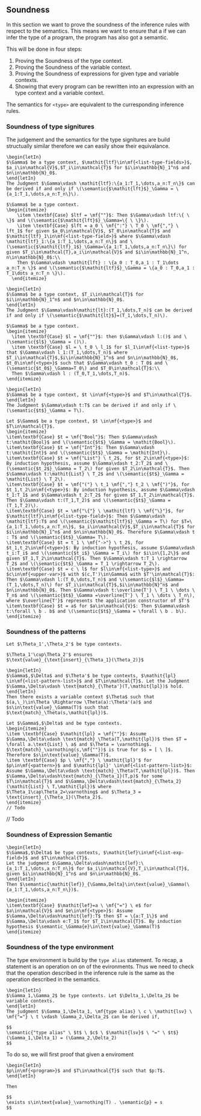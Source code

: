 ## Soundness

In this section we want to prove the soundness of the inference rules with respect to the semantics. This means we want to ensure that a if we can infer the type of a program, the program has also got a semantic.

This will be done in four steps:

1. Proving the Soundness of the type context.
2. Proving the Soundness of the variable context.
3. Proving the Soundness of expressions for given type and variable contexts.
4. Showing that every program can be rewritten into an expression with an type context and a variable context.

The semantics for `<type>` are equivalent to the curresponding inference rules. 

### Soundness of type signitures

The judgement and the semantics for the type signitures are build structually similar therefore we can easily show their equivalance.

```theorem
\begin{letIn}
$\Gamma$ be a type context, $\mathit{ltf}\in\mf{<list-type-fields>}$, $a_i\in\mathcal{V}$,$T_i\in\mathcal{T}$ for $i\in\mathbb{N}_1^n$ and $n\in\mathbb{N}_0$.
\end{letIn}
The Judgment $\Gamma\vdash \mathit{ltf}:\{a_1:T_1,\dots,a_n:T_n\}$ can be derived if and only if \(\semantic{$\mathit{lft}$}_\Gamma = \{a_1:T_1,\dots,a_n:T_n\}\).
```
```proof
$\Gamma$ be a type context.
\begin{itemize}
    \item \textbf{Case} $ltf = \mf{""}$: Then $\Gamma\vdash ltf:\{ \ \}$ and \(\semantic{$\mathit{lft}$}_\Gamma=\{ \ \}\).
    \item \textbf{Case} $lft = a_0 \ \mf{":"} \ T_0 \ \mf{","} \ lft_1$ for given $a_0\in\mathcal{V}$, $T_0\in\mathcal{T}$ and $\mathit{ltf}_1\in\mf{<list-type-field>}$ where $\Gamma\vdash \mathit{ltf}_1:\{a_1:T_1,\dots,a_n:T_n\}$ and \(\semantic{$\mathit{ltf}_1$}_\Gamma=\{a_1:T_1,\dots,a_n:T_n\}\) for given $T_i\in\mathcal{T},a_i\in\mathcal{V}$ and $i\in\mathbb{N}_1^n, n\in\mathbb{N}_0$:\\
    Then $\Gamma\vdash \mathit{lft} : \{a_0 : T_0,a_1 : T_1\dots a_n:T_n \}$ and \(\semantic{$\mathit{ltf}$}_\Gamma = \{a_0 : T_0,a_1 : T_1\dots a_n:T_n \}\).
  \end{itemize}
```

```theorem
\begin{letIn}
$\Gamma$ be a type context, $T_i\in\mathcal{T}$ for $i\in\mathbb{N}_1^n$ and $n\in\mathbb{N}_0$.
\end{letIn}
The Judgment $\Gamma\vdash\mathit{lt}:(T_1,\dots,T_n)$ can be derived if and only if \(\semantic{$\mathit{lt}$}=(T_1,\dots,T_n)\).
```
```proof
$\Gamma$ be a type context.
\begin{itemize}
  \item \textbf{Case} $l = \mf{""}$: then $\Gamma\vdash l:()$ and \(\semantic{$l$}_\Gamma = ()\).
  \item \textbf{Case} $l = \ t_0 \ l_1$ for $l_1\in\mf{<list-type>}$ that $\Gamma\vdash l_1:(T_1,\dots,T_n)$ where $T_i\in\mathcal{T}$,$i\in\mathbb{N}_1^n$ and $n\in\mathbb{N}_0$, $t_0\in\mf{<type>}$ such that $\Gamma\vdash t_0 : T_0$ and \(\semantic{$t_0$}_\Gamma=T_0\) and $T_0\in\mathcal{T}$:\\
  Then $\Gamma\vdash l : (T_0,T_1,\dots,T_n)$.
\end{itemize}
```

```theorem
\begin{letIn}
$\Gamma$ be a type context, $t \in\mf{<type>}$ and $T\in\mathcal{T}$. 
\end{letIn}
The Judgment $\Gamma\vdash t:T$ can be derived if and only if \(\semantic{$t$}_\Gamma = T\).
```
```proof
Let $\Gamma$ be a type context, $t \in\mf{<type>}$ and $T\in\mathcal{T}$.
\begin{itemize}
\item\textbf{Case} $t = \mf{"Bool"}$: Then $\Gamma\vdash t:\mathit{Bool}$ and \(\semantic{$t$}_\Gamma = \mathit{Bool}\).
\item\textbf{Case} $t = \mf{"Int"}$: Then $\Gamma\vdash t:\mathit{Int}$ and \(\semantic{$t$}_\Gamma = \mathit{Int}\).
\item\textbf{Case} $t = \mf{"List"} \ t_2$, for $t_2\in\mf{<type>}$: By induction hypothesis, assume $\Gamma\vdash t_2:T_2$ and \(\semantic{$t_2$}_\Gamma = T_2\) for given $T_2\in\mathcal{T}$. Then $\Gamma\vdash t:\mathit{List} \ T_2$ and \(\semantic{$t$}_\Gamma = \mathit{List} \ T_2\).
\item\textbf{Case} $t = \mf{"("} \ t_1 \mf{","} t_2 \ \mf{")"}$, for $t_1,t_2\in\mf{<type>}$: By induction hypothesis, assume $\Gamma\vdash t_1:T_1$ and $\Gamma\vdash t_2:T_2$ for given $T_1,T_2\in\mathcal{T}$. Then $\Gamma\vdash t:(T_1,T_2)$ and \(\semantic{$t$}_\Gamma = (T_1,T_2)\).
\item\textbf{Case} $t = \mf{"\{"} \ \mathit{ltf} \ \mf{"\}"}$, for $\mathit{ltf}\in\mf{<list-type-field>}$: Then $\Gamma\vdash \mathit{ltf}:T$ and \(\semantic{$\mathit{ltf}$}_\Gamma = T\) for $T=\{a_1:T_1,\dots,a_n:T_n\}$, $a_i\in\mathcal{V}$,$T_i\in\mathcal{T}$ for $i\in\mathbb{N}_1^n$ and $n\in\mathbb{N}_0$. Therefore $\Gamma\vdash t : T$ and \(\semantic{$t$}_\Gamma= T\).
\item\textbf{Case} $t = t_1 \ \mf{"->"} \ t_2$, for $t_1,t_2\in\mf{<type>}$: By induction hypothesis, assume $\Gamma\vdash t_i:T_i$ and \(\semantic{$t_i$}_\Gamma = T_i\) for $i\in\{1,2\}$ and given $T_1,T_2\in\mathcal{T}$. Then $\Gamma\vdash t:T_1 \rightarrow T_2$ and \(\semantic{$t$}_\Gamma = T_1 \rightarrow T_2\).
\item\textbf{Case} $t = c \ l$ for $l\in\mf{<list-type>}$ and $c\in\mf{<upper-var>}$ with $(c,T')\in\Gamma$ with $T'\in\mathcal{T}$: Then $\Gamma\vdash l:(T_0,\dots,T_n)$ and \(\semantic{$l$}_\Gamma=(T_1,\dots,T_n)\) for $T_i\in\mathcal{T}$,$i\in\mathbb{N}^n$ and $n\in\mathbb{N}_0$. Then $\Gamma\vdash t:\overline{T'} \ T_1 \ \dots \ T_n$ and \(\semantic{$t$}_\Gamma =\overline{T'} \ T_1 \ \dots \ T_n\), where $\overline{T'}$ represents the application constructor of $T'$
\item\textbf{Case} $t = a$ for $a\in\mathcal{V}$: Then $\Gamma\vdash t:\forall \ b . b$ and \(\semantic{$t$}_\Gamma = \forall \ b . b\).
\end{itemize}
```

### Soundness of the patterns

```theorem
Let $\Theta_1',\Theta_2'$ be type contexts. 

$\Theta_1'\cup\Theta_2'$ ensures $\text{value}_{\text{insert}_{\Theta_1}(\Theta_2)}$
```

```theorem
\begin{letIn}
$\Gamma$,$\Delta$ and $\Theta'$ be type contexts, $\mathit{lpl} \in\mf{<list-pattern-list>}$ and $T\in\mathcal{T}$. Let the Judgment $\Gamma,\Delta\vdash \text{match}_{\Theta'}(T,\mathit{lpl})$ hold.
\end{letIn}
Then there exists a variable context $\Theta$ such that $(a,\_)\in\Theta \Rightarrow \Theta(a):\Theta'(a)$ and $s\in\text{value}_\Gamma(T)$ such that $\text{match}_\Theta(s,\mathit{lpl})$.
```
```proof
Let $\Gamma$,$\Delta$ and be type contexts.
\begin{itemize}
\item \textbf{Case} $\mathit{lpl} = \mf{""}$: Assume $\Gamma,\Delta\vdash \text{match}_\Theta(T,\mathit{lpl})$ then $T = \forall a.\text{List} \ a$ and $\Theta = \varnothing$. $\text{match}_\varnothing(s,\mf{""})$ is true for $s = [ \ ]$. Therefore $s\in\text{value}_\Gamma(T)$.
\item \textbf{Case} $p \ \mf{","} \ \mathit{lpl}'$ for $p\in\mf{<pattern>}$ and $\mathit{lpl}' \in\mf{<list-pattern-list>}$: Assume $\Gamma,\Delta\vdash \text{match}_\Theta(T,\mathit{lpl})$. Then $\Gamma,\Delta\vdash\text{match}_{\Theta_1}(T,p)$ for some $T\in\mathcal{T}$ and $\Gamma,\Delta\vdash\text{match}_{\Theta_2}(\mathit{List} \ T,\mathit{lpl})$ where $\Theta_1\cap\Theta_2=\varnothing$ and $\Theta_3 = \text{insert}_{\Theta_1}(\Theta_2)$.
\end{itemize}
// Todo
```

// Todo

### Soundness of Expression Semantic

```theorem
\begin{letIn}
$\Gamma$,$\Delta$ be type contexts, $\mathit{lef}\in\mf{<list-exp-field>}$ and $T\in\mathcal{T}$.
Let the judgment $\Gamma,\Delta\vdash\mathit{lef}:\{a_1:T_1,\dots,a_n:T_n\}$ for $a_i\in\mathcal{V},T_i\in\mathcal{T}$, given $i\in\mathbb{N}_1^n$ and $n\in\mathbb{N}_0$.
\end{letIn}
Then $\semantic{\mathit{lef}}_{\Gamma,Delta}\in\text{value}_\Gamma(\{a_1:T_1,\dots,a_n:T_n\})$.
```
```proof
\begin{itemize}
\item\textbf{Case} $\mathit{lef}=a \ \mf{"="} \ e$ for $a\in\mathcal{V}$ and $e\in\mf{<type>}$: Assume $\Gamma,\Delta\vdash\mathit{lef}:T$ then $T = \{a:T_1\}$ and $\Gamma,\Delta\vdash e:T_1$ for $T_1\in\mathcal{T}$. By induction hypothesis $\semantic_\Gamma{e}\in\text{value}_\Gamma(T)$
\end{itemize}
```

### Soundness of the type environment

The type environment is build by the `type alias` statement. To recap, a statement is an operation on on of the evironments. Thus we need to check that the operation described in the inference rule is the same as the operation described in the semantics.

```theorem
\begin{letIn}
$\Gamma_1,\Gamma_2$ be type contexts. Let $\Delta_1,\Delta_2$ be variable contexts.
\end{letIn}
The judgment $\Gamma_1,\Delta_1, \mf{type alias} \ c \ \mathit{lsv} \  \mf{"="} \ t \vdash \Gamma_2,\Delta_2$ can be derived if,

$$
\semantic{"type alias" \ $t$ \ $c$ \ $\mathit{lsv}$ \ "=" \ $t$}(\Gamma_1,\Delta_1) = (\Gamma_2,\Delta_2)
$$
```




To do so, we will first proof that given a enviroment 

```theorem
\begin{letIn}
$p\in\mf{<program>}$ and $T\in\mathcal{T}$ such that $p:T$.
\end{letIn}

Then

$$
\exists s\in\text{value}_\varnothing(T) . \semantic{p} = s
$$
```
```proof

```
